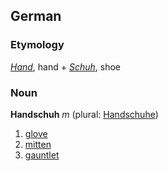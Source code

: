 ==German==
===Etymology===
''[[Hand]]'', hand + ''[[Schuh]]'', shoe

===Noun===
'''Handschuh''' ''m'' (plural: [[Handschuhe]])

#[[glove]]
#[[mitten]]
#[[gauntlet]]